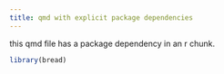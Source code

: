 ```yaml
---
title: qmd with explicit package dependencies
---
```


this qmd file has a package dependency in an r chunk.

```r
library(bread)
```
